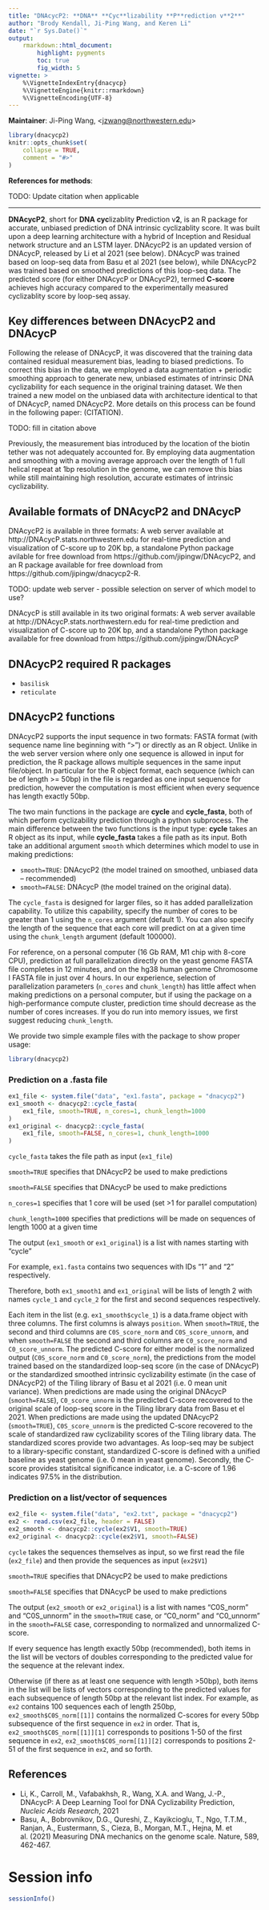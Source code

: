 ```yaml
---
title: "DNAcycP2: **DNA** **Cyc**lizability **P**rediction v**2**"
author: "Brody Kendall, Ji-Ping Wang, and Keren Li"
date: "`r Sys.Date()`"
output: 
    rmarkdown::html_document:
        highlight: pygments
        toc: true
        fig_width: 5
vignette: >
    %\VignetteIndexEntry{dnacycp}
    %\VignetteEngine{knitr::rmarkdown}
    %\VignetteEncoding{UTF-8}
---
```


**Maintainer**: Ji-Ping Wang, <<jzwang@northwestern.edu>>


```r
library(dnacycp2)
knitr::opts_chunk$set(
    collapse = TRUE,
    comment = "#>"
)
```


**References for methods**:

TODO: Update citation when applicable

****************************

**DNAcycP2**, short for **DNA** **cyc**lizablity **P**rediction v**2**, is an R 
package for accurate, unbiased prediction of DNA intrinsic cyclizablity score. 
It was built upon a deep learning architecture with a hybrid of Inception and 
Residual network structure and an LSTM layer. DNAcycP2 is an updated version of 
DNAcycP, released by Li et al 2021 (see below). DNAcycP was trained based on 
loop-seq data from Basu et al 2021 (see below), while DNAcycP2 was trained 
based on smoothed predictions of this loop-seq data. The predicted score (for 
either DNAcycP or DNAcycP2), termed **C-score** achieves high accuracy compared 
to the experimentally measured cyclizablity score by loop-seq assay.

## Key differences between DNAcycP2 and DNAcycP

Following the release of DNAcycP, it was discovered that the training data 
contained residual measurement bias, leading to biased predictions. To correct 
this bias in the data, we employed a data augmentation + periodic smoothing 
approach to generate new, unbiased estimates of intrinsic DNA cyclizability for 
each sequence in the original training dataset. We then trained a new model on 
the unbiased data with architecture identical to that of DNAcycP, named 
DNAcycP2. More details on this process can be found in the following paper: 
(CITATION).

TODO: fill in citation above

Previously, the measurement bias introduced by the location of the biotin 
tether was not adequately accounted for. By employing data augmentation and 
smoothing with a moving average approach over the length of 1 full helical 
repeat at 1bp resolution in the genome, we can remove this bias while still 
maintaining high resolution, accurate estimates of intrinsic cyclizability.

## Available formats of DNAcycP2 and DNAcycP

DNAcycP2 is available in three formats: A web server available at 
http://DNAcycP.stats.northwestern.edu for real-time prediction and 
visualization of C-score up to 20K bp, a standalone Python package avilable 
for free download from https://github.com/jipingw/DNAcycP2, and an R package 
available for free download from https://github.com/jipingw/dnacycp2-R.

TODO: update web server - possible selection on server of which model to use?

DNAcycP is still available in its two original formats: A web server available 
at http://DNAcycP.stats.northwestern.edu for real-time prediction and 
visualization of C-score up to 20K bp, and a standalone Python package 
available for free download from https://github.com/jipingw/DNAcycP

## DNAcycP2 required R packages

* `basilisk`
* `reticulate`

## DNAcycP2 functions

DNAcycP2 supports the input sequence in two formats: FASTA format (with 
sequence name line beginning with “>”) or directly as an R object. Unlike in 
the web server version where only one sequence is allowed in input for 
prediction, the R package allows multiple sequences in the same input 
file/object. In particular for the R object format, each sequence (which can be 
of length >= 50bp) in the file is regarded as one input sequence for 
prediction, however the computation is most efficient when every sequence has 
length exactly 50bp.

The two main functions in the package are **cycle** and **cycle_fasta**, both 
of which perform cyclizability prediction through a python subprocess. The main 
difference between the two functions is the input type: **cycle** takes an R 
object as its input, while **cycle_fasta** takes a file path as its input. Both 
take an additional argument `smooth` which determines which model to use in 
making predictions:

* `smooth=TRUE`: DNAcycP2 (the model trained on smoothed, unbiased data -- 
recommended) 
* `smooth=FALSE`: DNAcycP (the model trained on the original data).

The `cycle_fasta` is designed for larger files, so it has added parallelization 
capability. To utilize this capability, specify the number of cores to be 
greater than 1 using the `n_cores` argument (default 1). You can also specify 
the length of the sequence that each core will predict on at a given time using 
the `chunk_length` argument (default 100000).

For reference, on a personal computer (16 Gb RAM, M1 chip with 8-core CPU), 
prediction at full parallelization directly on the yeast genome FASTA file 
completes in 12 minutes, and on the hg38 human genome Chromosome I FASTA file 
in just over 4 hours. In our experience, selection of parallelization 
parameters (`n_cores` and `chunk_length`) has little affect when making 
predictions on a personal computer, but if using the package on a 
high-performance compute cluster, prediction time should decrease as the number 
of cores increases. If you do run into memory issues, we first suggest reducing 
`chunk_length`.

We provide two simple example files with the package to show proper usage:

```r
library(dnacycp2)
```


### Prediction on a .fasta file

```r
ex1_file <- system.file("data", "ex1.fasta", package = "dnacycp2")
ex1_smooth <- dnacycp2::cycle_fasta(
    ex1_file, smooth=TRUE, n_cores=1, chunk_length=1000
)
ex1_original <- dnacycp2::cycle_fasta(
    ex1_file, smooth=FALSE, n_cores=1, chunk_length=1000
)
```

`cycle_fasta` takes the file path as input (`ex1_file`)

`smooth=TRUE` specifies that DNAcycP2 be used to make predictions

`smooth=FALSE` specifies that DNAcycP be used to make predictions

`n_cores=1` specifies that 1 core will be used (set >1 for parallel computation)

`chunk_length=1000` specifies that predictions will be made on sequences of 
length 1000 at a given time

The output (`ex1_smooth` or `ex1_original`) is a list with names starting with 
"cycle"

For example, `ex1.fasta` contains two sequences with IDs "1" and "2" 
respectively.

Therefore, both `ex1_smooth1` and `ex1_original` will be lists of length 2 with 
names `cycle_1` and `cycle_2` for the first and second sequences respectively.

Each item in the list (e.g. `ex1_smooth$cycle_1`) is a data.frame object with 
three columns. The first columns is always `position`. When `smooth=TRUE`, the 
second and third columns are `C0S_score_norm` and `C0S_score_unnorm`, and when 
`smooth=FALSE` the second and third columns are `C0_score_norm` and 
`C0_score_unnorm`. The predicted C-score for either model is the normalized 
output (`C0S_score_norm` and `C0_score_norm`), the predictions from the model 
trained based on the standardized loop-seq score (in the case of DNAcycP) or 
the standardized smoothed intrinsic cyclizability estimate (in the case of 
DNAcycP2) of the Tiling library of Basu et al 2021 (i.e. 0 mean unit variance). 
When predictions are made using the original DNAcycP (`smooth=FALSE`), 
`C0_score_unnorm` is the predicted C-score recovered to the original scale of 
loop-seq score in the Tiling library data from Basu et el 2021. When 
predictions are made using the updated DNAcycP2 (`smooth=TRUE`), 
`C0S_score_unnorm` is the predicted C-score recovered to the scale of 
standardized raw cyclizability scores of the Tiling library data. The 
standardized scores provide two advantages. As loop-seq may be subject to a 
library-specific constant, standardized C-score is defined with a unified 
baseline as yeast genome (i.e. 0 mean in yeast genome). Secondly, the C-score 
provides statisitcal significance indicator, i.e. a C-score of 1.96 indicates 
97.5% in the distribution.

### Prediction on a list/vector of sequences


```r
ex2_file <- system.file("data", "ex2.txt", package = "dnacycp2")
ex2 <- read.csv(ex2_file, header = FALSE)
ex2_smooth <- dnacycp2::cycle(ex2$V1, smooth=TRUE)
ex2_original <- dnacycp2::cycle(ex2$V1, smooth=FALSE)
```

`cycle` takes the sequences themselves as input, so we first read the file 
(`ex2_file`) and then provide the sequences as input (`ex2$V1`)

`smooth=TRUE` specifies that DNAcycP2 be used to make predictions

`smooth=FALSE` specifies that DNAcycP be used to make predictions

The output (`ex2_smooth` or `ex2_original`) is a list with names "C0S_norm" and 
"C0S_unnorm" in the `smooth=TRUE` case, or "C0_norm" and "C0_unnorm" in the 
`smooth=FALSE` case, corresponding to normalized and unnormalized C-score.

If every sequence has length exactly 50bp (recommended), both items in the list 
will be vectors of doubles corresponding to the predicted value for the 
sequence at the relevant index.

Otherwise (if there as at least one sequence with length >50bp), both items in 
the list will be lists of vectors corresponding to the predicted values for 
each subsequence of length 50bp at the relevant list index. For example, as 
`ex2` contains 100 sequences each of length 250bp, `ex2_smooth$C0S_norm[[1]]` 
contains the normalized C-scores for every 50bp subsequence of the first 
sequence in `ex2` in order. That is, `ex2_smooth$C0S_norm[[1]][1]` corresponds 
to positions 1-50 of the first sequence in `ex2`, `ex2_smooth$C0S_norm[[1]][2]` 
corresponds to positions 2-51 of the first sequence in `ex2`, and so forth.

## References

* Li, K., Carroll, M., Vafabakhsh, R., Wang, X.A. and Wang, J.-P., DNAcycP: A 
Deep Learning Tool for DNA Cyclizability Prediction, *Nucleic Acids Research*, 
2021
* Basu, A., Bobrovnikov, D.G., Qureshi, Z., Kayikcioglu, T., Ngo, T.T.M., 
Ranjan, A., Eustermann, S., Cieza, B., Morgan, M.T., Hejna, M. et al. (2021) 
Measuring DNA mechanics on the genome scale. Nature, 589, 462-467.

# Session info

```r
sessionInfo()
```